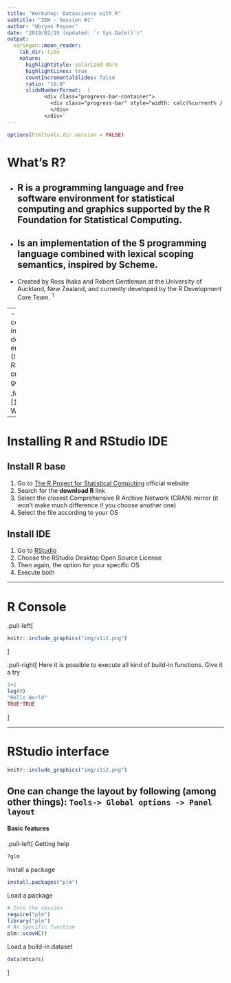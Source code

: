 ```yaml
---
title: "Workshop: Datascience with R"
subtitle: "ZEW - Session #1"
author: "Obryan Poyser"
date: "2019/02/19 (updated: `r Sys.Date()`)"
output:
  xaringan::moon_reader:
    lib_dir: libs
    nature:
      highlightStyle: solarized-dark
      highlightLines: true
      countIncrementalSlides: false
      ratio: "16:9"
      slideNumberFormat:  |
            <div class="progress-bar-container">
              <div class="progress-bar" style="width: calc(%current% / %total% * 100%);">
              </div>
            </div>`
---
```


```r
options(htmltools.dir.version = FALSE)
```


# What's R?

- R is a programming language and free software environment for statistical computing and graphics supported by the R Foundation for Statistical Computing.
--

- Is an implementation of the S programming language combined with lexical scoping semantics, inspired by Scheme.
--

- Created by Ross Ihaka and Robert Gentleman at the University of Auckland, New Zealand, and currently developed by the R Development Core Team. <sup>1</sup>

--
- The most common integrated development environment (IDE) is RStudio. The one we are going to use

.footnote[
[1] Wikipedia
]

---

# Installing R and RStudio IDE

## Install R base

1. Go to [The R Project for Statistical Computing](https://www.r-project.org/) official website
1. Search for the **download R** link
1. Select the closest Comprehensive R Archive Network (CRAN) mirror (it won't make much difference if you choose another one)
1. Select the file according to your OS

## Install IDE

1. Go to [RStudio](https://www.rstudio.com/)
1. Choose the RStudio Desktop Open Source License
1. Then again, the option for your specific OS
1. Execute both

---

# R Console

.pull-left[
```r
knitr::include_graphics("img/s1i1.png")
```
]

.pull-right[
Here it is possible to execute all kind of build-in functions. Give it a try
```r
1+1
log(0)
"Hello World"
TRUE*TRUE
```
]

---

# RStudio interface

```r
knitr::include_graphics("img/s1i2.png")
```

One can change the layout by following (among other things): `Tools-> Global options -> Panel layout`
---

#### Basic features

.pull-left[
Getting help
```r
?glm
```

Install a package
```r
install.packages("plm")
```

Load a package
```r
# Into the session
require("plm")
library("plm")
# An specific function
plm::vcovHC()
```

Load a build-in dataset
```r
data(mtcars)
```


]







